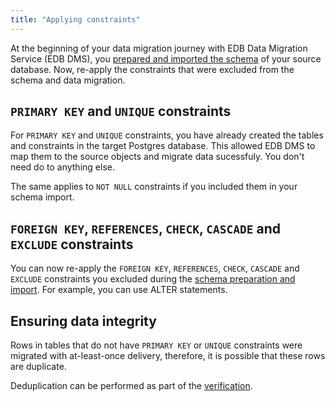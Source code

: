 ```yaml
---
title: "Applying constraints"
---
```


At the beginning of your data migration journey with EDB Data Migration Service (EDB DMS), you [prepared and imported the schema](prepare_schema) of your source database. Now, re-apply the constraints that were excluded from the schema and data migration.

## `PRIMARY KEY` and `UNIQUE` constraints

For `PRIMARY KEY` and `UNIQUE` constraints, you have already created the tables and constraints in the target Postgres database. This allowed EDB DMS to map them to the source objects and migrate data sucessfuly. You don't need do to anything else. 

The same applies to `NOT NULL` constraints if you included them in your schema import.

## `FOREIGN KEY`, `REFERENCES`, `CHECK`, `CASCADE` and `EXCLUDE` constraints

You can now re-apply the `FOREIGN KEY`, `REFERENCES`, `CHECK`, `CASCADE` and `EXCLUDE` constraints you excluded during the [schema preparation and import](prepare_schema). For example, you can use ALTER statements.

## Ensuring data integrity

Rows in tables that do not have `PRIMARY KEY` or `UNIQUE` constraints were migrated with at-least-once delivery, therefore, it is possible that these rows are duplicate. 

Deduplication can be performed as part of the [verification](verify_migration).